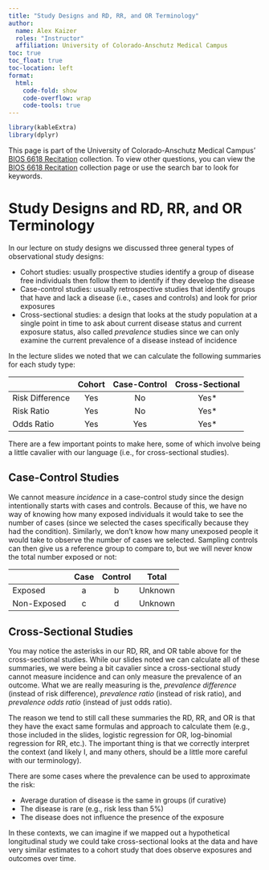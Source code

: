 ```yaml
---
title: "Study Designs and RD, RR, and OR Terminology"
author: 
  name: Alex Kaizer
  roles: "Instructor"
  affiliation: University of Colorado-Anschutz Medical Campus
toc: true
toc_float: true
toc-location: left
format:
  html:
    code-fold: show
    code-overflow: wrap 
    code-tools: true
---
```


```r
library(kableExtra)
library(dplyr)
```

This page is part of the University of Colorado-Anschutz Medical Campus' [BIOS 6618 Recitation](/recitation/index.qmd) collection. To view other questions, you can view the [BIOS 6618 Recitation](/recitation/index.qmd) collection page or use the search bar to look for keywords.

# Study Designs and RD, RR, and OR Terminology

In our lecture on study designs we discussed three general types of observational study designs:

* Cohort studies: usually prospective studies identify a group of disease free individuals then follow them to identify if they develop the disease
* Case-control studies: usually retrospective studies that identify groups that have and lack a disease (i.e., cases and controls) and look for prior exposures
* Cross-sectional studies: a design that looks at the study population at a single point in time to ask about current disease status and current exposure status, also called *prevalence* studies since we can only examine the current prevalence of a disease instead of incidence

In the lecture slides we noted that we can calculate the following summaries for each study type:

|                 | Cohort | Case-Control | Cross-Sectional |
|-----------------|:------:|:------------:|:---------------:|
| Risk Difference |   Yes  |      No      |       Yes*      |
| Risk Ratio      |   Yes  |      No      |       Yes*      |
| Odds Ratio      |   Yes  |      Yes     |       Yes*      |

There are a few important points to make here, some of which involve being a little cavalier with our language (i.e., for cross-sectional studies).

## Case-Control Studies

We cannot measure *incidence* in a case-control study since the design intentionally starts with cases and controls. Because of this, we have no way of knowing how many exposed individuals it would take to see the number of cases (since we selected the cases specifically because they had the condition). Similarly, we don't know how many unexposed people it would take to observe the number of cases we selected. Sampling controls can then give us a reference group to compare to, but we will never know the total number exposed or not:

|             | Case | Control |  Total  |
|-------------|:----:|:-------:|:-------:|
| Exposed     |   a  |    b    | Unknown |
| Non-Exposed |   c  |    d    | Unknown |


## Cross-Sectional Studies

You may notice the asterisks in our RD, RR, and OR table above for the cross-sectional studies. While our slides noted we can calculate all of these summaries, we were being a bit cavalier since a cross-sectional study cannot measure incidence and can only measure the prevalence of an outcome. What we are really measuring is the, *prevalence difference* (instead of risk difference), *prevalence ratio* (instead of risk ratio), and *prevalence odds ratio* (instead of just odds ratio).

The reason we tend to still call these summaries the RD, RR, and OR is that they have the exact same formulas and approach to calculate them (e.g., those included in the slides, logistic regression for OR, log-binomial regression for RR, etc.). The important thing is that we correctly interpret the context (and likely I, and many others, should be a little more careful with our terminology).

There are some cases where the prevalence can be used to approximate the risk:

* Average duration of disease is the same in groups (if curative)
* The disease is rare (e.g., risk less than 5%)
* The disease does not influence the presence of the exposure

In these contexts, we can imagine if we mapped out a hypothetical longitudinal study we could take cross-sectional looks at the data and have very similar estimates to a cohort study that does observe exposures and outcomes over time.




